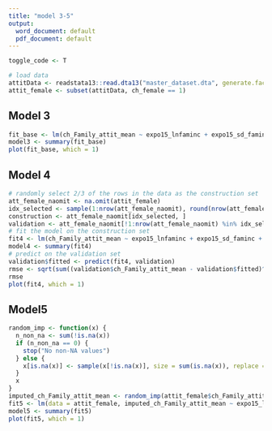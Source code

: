 ```yaml
---
title: "model 3-5"
output:
  word_document: default
  pdf_document: default
---
```


```r
toggle_code <- T
```

```r
# load data
attitData <- readstata13::read.dta13("master_dataset.dta", generate.factors=TRUE, nonint.factors = TRUE) 
attit_female <- subset(attitData, ch_female == 1)
```
## Model 3

```r
fit_base <- lm(ch_Family_attit_mean ~ expo15_lnfaminc + expo15_sd_faminc + expo15_marriedworking + expo15_marriedbread + expo15_notm + Att_Index_1979 + expo15_hgc_, weights = ch_SAMPWT_1979, data = attit_female)
model3 <- summary(fit_base)
plot(fit_base, which = 1)
```

## Model 4

```r
# randomly select 2/3 of the rows in the data as the construction set
att_female_naomit <- na.omit(attit_female)
idx_selected <- sample(1:nrow(att_female_naomit), round(nrow(att_female_naomit)*2/3), replace = F)
construction <- att_female_naomit[idx_selected, ]
validation <- att_female_naomit[!1:nrow(att_female_naomit) %in% idx_selected, ]
# fit the model on the construction set
fit4 <- lm(ch_Family_attit_mean ~ expo15_lnfaminc + expo15_sd_faminc + expo15_marriedworking + expo15_marriedbread + expo15_notm + Att_Index_1979 + expo15_hgc_, weights = ch_SAMPWT_1979, data = construction)
model4 <- summary(fit4)
# predict on the validation set
validation$fitted <- predict(fit4, validation)
rmse <- sqrt(sum((validation$ch_Family_attit_mean - validation$fitted)^2)/nrow(validation))
rmse
plot(fit4, which = 1)
```


## Model5

```r
random_imp <- function(x) {
  n_non_na <- sum(!is.na(x))
  if (n_non_na == 0) {
    stop("No non-NA values")
  } else {
    x[is.na(x)] <- sample(x[!is.na(x)], size = sum(is.na(x)), replace = TRUE)
  }
  x
}
imputed_ch_Family_attit_mean <- random_imp(attit_female$ch_Family_attit_mean)
fit5 <- lm(data = attit_female, imputed_ch_Family_attit_mean ~ expo15_lnfaminc + expo15_sd_faminc + expo15_marriedworking + expo15_marriedbread + expo15_notm + Att_Index_1979 + expo15_hgc_, weights = ch_SAMPWT_1979)
model5 <- summary(fit5)
plot(fit5, which = 1)
```

